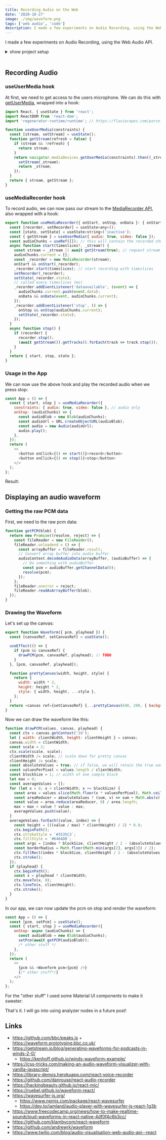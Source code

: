 ```yaml
---
title: Recording Audio on the Web
date: '2020-10-27'
image: ./img/waveform.png
tags: ['web audio', 'code']
description: I made a few experiments on Audio Recording, using the Web Audio API.
---
```



<Recorder />

I made a few experiments on Audio Recording, using the Web Audio API.

<details>
<summary>show project setup</summary>

First, I created a simple project:

```bash
mkdir recorder && cd recorder && npm init # init project
npm i parcel --save-dev # install parcel to serve files
npm i react react-dom --save # install react for ui
touch index.html app.js # create files
parcel index.html --open # start server & open in browser
```

... added some html:

```html
<html>
  <head>
    <title>Recorder</title>
  </head>
  <body>
    <div id="app" />
    <script src="./app.js"></script>
  </body>
</html>
```

... and a minimal react setup:

```js
import React from 'react';
import ReactDOM from 'react-dom';

const App = () => {
  return <button>record</button>;
};
const appContainer = document.querySelector('#app');
ReactDOM.render(<App />, appContainer);
```

Now we're ready to go!

</details>
<br/>

## Recording Audio

### useUserMedia hook

At first, we need to get access to the users microphone.
We can do this with [getUserMedia](https://developer.mozilla.org/en-US/docs/Web/API/MediaDevices/getUserMedia), wrapped into a hook:

```js
import React, { useState } from 'react';
import ReactDOM from 'react-dom';
import 'regenerator-runtime/runtime'; // https://flaviocopes.com/parcel-regeneratorruntime-not-defined/

function useUserMedia(constraints) {
  const [stream, setStream] = useState();
  function getStream(refresh = false) {
    if (stream && !refresh) {
      return stream;
    }
    return navigator.mediaDevices.getUserMedia(constraints).then((_stream) => {
      setStream(_stream);
      return _stream;
    });
  }
  return { stream, getStream };
}
```

### useMediaRecorder hook

To record audio, we can now pass our stream to the [MediaRecorder API](https://developer.mozilla.org/en-US/docs/Web/API/MediaRecorder), also wrapped with a hook:

```js
export function useMediaRecorder({ onStart, onStop, onData }: { onStart?: any, onStop?: any, onData?: any }) {
  const [recorder, setRecorder] = useState<any>();
  const [state, setState] = useState<string>('inactive');
  const { getStream } = useUserMedia({ audio: true, video: false });
  const audioChunks = useRef([]); // this will contain the recorded chunks
  async function start(timeslices?, _stream?) {
    const stream = _stream || await getStream(true); // request stream using our custom hook
    audioChunks.current = [];
    const _recorder = new MediaRecorder(stream);
    onStart && onStart(_recorder);
    _recorder.start(timeslices); // start recording with timeslices
    setRecorder(_recorder);
    setState(_recorder.state);
    // called every timeslices (ms)
    _recorder.addEventListener('dataavailable', (event) => {
      audioChunks.current.push(event.data);
      onData && onData(event, audioChunks.current);
    });
    _recorder.addEventListener('stop', () => {
      onStop && onStop(audioChunks.current);
      setState(_recorder.state);
    });
  }
  async function stop() {
    if (recorder) {
      recorder.stop();
      (await getStream()).getTracks().forEach(track => track.stop());
    }
  }
  return { start, stop, state };
}

```

### Usage in the App

We can now use the above hook and play the recorded audio when we press stop:

```js
const App = () => {
  const { start, stop } = useMediaRecorder({
    constraints: { audio: true, video: false }, // audio only
    onStop: (audioChunks) => {
      const audioBlob = new Blob(audioChunks);
      const audioUrl = URL.createObjectURL(audioBlob);
      const audio = new Audio(audioUrl);
      audio.play();
    },
  });
  return (
    <>
      <button onClick={() => start()}>record</button>
      <button onClick={() => stop()}>stop</button>
    </>
  );
};
```

Result:

<Recorder hideWaveform={true} />

## Displaying an audio waveform

### Getting the raw PCM data

First, we need to the raw pcm data:

```js
function getPCM(blob) {
  return new Promise((resolve, reject) => {
    const fileReader = new FileReader();
    fileReader.onloadend = () => {
      const arrayBuffer = fileReader.result;
      // Convert array buffer into audio buffer
      audioContext.decodeAudioData(arrayBuffer, (audioBuffer) => {
        // Do something with audioBuffer
        const pcm = audioBuffer.getChannelData(0);
        resolve(pcm);
      });
    };
    fileReader.onerror = reject;
    fileReader.readAsArrayBuffer(blob);
  });
}
```

### Drawing the Waveform

Let's set up the canvas:

```js
export function Waveform({ pcm, playhead }) {
  const [canvasRef, setCanvasRef] = useState();

  useEffect(() => {
    if (pcm && canvasRef) {
      drawPCM(pcm, canvasRef, playhead); // TODO
    }
  }, [pcm, canvasRef, playhead]);

  function prettyCanvas(width, height, style) {
    return {
      width: width * 2,
      height: height * 2,
      style: { width, height, ...style },
    };
  }
  return <canvas ref={setCanvasRef} {...prettyCanvas(640, 200, { backgroundColor: '#BFBFBF' })} />;
}
```

Now we can draw the waveform like this:

```js
function drawPCM(values, canvas, playhead) {
  const ctx = canvas.getContext('2d');
  let { width: clientWidth, height: clientHeight } = canvas;
  canvas.width = clientWidth;
  const scale = 2;
  ctx.scale(scale, scale);
  clientWidth /= scale; // scale down for pretty canvas
  clientHeight /= scale;
  const absoluteValues = true; // if false, we will retain the true waveform
  const valuesPerPixel = values.length / clientWidth;
  const blockSize = 1; // width of one sample block
  let max = 0;
  const averageValues = [];
  for (let x = 0; x < clientWidth; x += blockSize) {
    const area = values.slice(Math.floor(x * valuesPerPixel), Math.ceil((x + blockSize) * valuesPerPixel));
    const areaReducer = absoluteValues ? (sum, v) => sum + Math.abs(v) : (sum, v) => sum + v;
    const value = area.reduce(areaReducer, 0) / area.length;
    max = max < value ? value : max;
    averageValues.push(value);
  }
  averageValues.forEach((value, index) => {
    const height = (((value / max) * clientHeight) / 2) * 0.9;
    ctx.beginPath();
    ctx.strokeStyle = `#3535C3`;
    ctx.fillStyle = `#6464D8`;
    const args = [index * blockSize, clientHeight / 2 - (absoluteValues ? height / 2 : 0), blockSize, height];
    const borderRadius = Math.floor(Math.min(args[2], args[3]) / 2);
    ctx.fillRect(index * blockSize, clientHeight / 2 - (absoluteValues ? height / 2 : 0), blockSize, height);
    ctx.stroke();
  });
  if (playhead) {
    ctx.beginPath();
    const x = playhead * clientWidth;
    ctx.moveTo(x, 0);
    ctx.lineTo(x, clientHeight);
    ctx.stroke();
  }
}
```

In our app, we can now update the pcm on stop and render the waveform:

```js
const App = () => {
  const [pcm, setPcm] = useState();
  const { start, stop } = useMediaRecorder({
    onStop: async (audioChunks) => {
      const audioBlob = new Blob(audioChunks);
      setPcm(await getPCM(audioBlob));
      /* other stuff */
    },
  });
  return (
    <>
      {pcm && <Waveform pcm={pcm} />}
      {/* other stuff*/}
    </>
  );
};
```

For the "other stuff" I used some Material UI components to make it sweeter:

<Recorder />

That's it. I will go into using analyzer nodes in a future post!

## Links

- https://github.com/bbc/peaks.js + https://waveform.prototyping.bbc.co.uk/
- https://getstream.io/blog/generating-waveforms-for-podcasts-in-winds-2-0/
  - https://kenhoff.github.io/winds-waveform-example/
- https://css-tricks.com/making-an-audio-waveform-visualizer-with-vanilla-javascript/
- https://library-demos.herokuapp.com/react-voice-recorder
- https://github.com/danrouse/react-audio-recorder
- https://hackingbeauty.github.io/react-mic/
- https://ruebel.github.io/waveform-react/
- https://wavesurfer-js.org/
  - https://www.npmjs.com/package/react-wavesurfer
  - https://dev.to/jamland/audio-player-with-wavesurfer-js-react-1g3b
- https://www.freecodecamp.org/news/how-to-make-realtime-soundcloud-waveforms-in-react-native-4df0f4c6b3cc/
- https://github.com/klambycom/react-waveform
- https://github.com/andrewrk/waveform
- https://www.twilio.com/blog/audio-visualisation-web-audio-api--react
